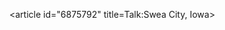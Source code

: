 <article id="6875792" title=Talk:Swea City, Iowa>
	<talkpage id="6875792" title="Talk:Swea City, Iowa">
{{WPCities|class=start|importance=Low}}
{{Project Iowa|communities=yes}}
{{reqphoto|in=Kossuth County, Iowa}}
	</talkpage>
</article>